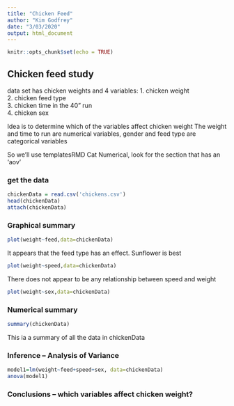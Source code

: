 ```yaml
---
title: "Chicken Feed"
author: "Kim Godfrey"
date: "3/03/2020"
output: html_document
---
```


```r
knitr::opts_chunk$set(echo = TRUE)

```

##  Chicken feed study  

data set has chicken weights and 4 variables:
  1.  chicken weight  
  2.  chicken feed type  
  3.  chicken time in the 40" run  
  4.  chicken sex   

Idea is to determine which of the variables affect chicken weight 
The weight and time to run are numerical variables, gender and feed type are categorical variables

So we'll use templatesRMD Cat Numerical, look for the section that has an 'aov'

<!-- This question is like a bunch of t-tests, but instead of doing the t-test a bunch of times we use ANOVA to do all the comparisons at once!  !-->

### get the data


```r
chickenData = read.csv('chickens.csv')
head(chickenData)
attach(chickenData)
```

### Graphical summary

```r
plot(weight~feed,data=chickenData)
```

It appears that the feed type has an effect. Sunflower is best  
<!-- plot chicken weight against each of the three explanatory variables.  Weight against a categorial varable is a boxplot, weight against a numerical variable is a scatter plot !-->

```r
plot(weight~speed,data=chickenData)
```

There does not appear to be any relationship between speed and weight  

```r
plot(weight~sex,data=chickenData)
```
  

### Numerical summary

```r
summary(chickenData)
```

This ia a summary of all the data in chickenData  

### Inference -- Analysis of Variance

```r
model1=lm(weight~feed+speed+sex, data=chickenData)
anova(model1)
```


###  Conclusions  -- which variables affect chicken weight?




